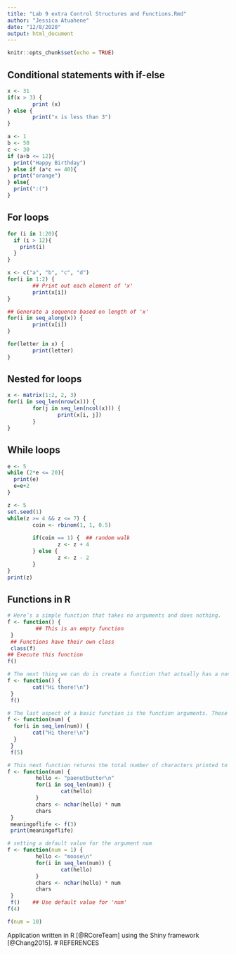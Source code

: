 ```yaml
---
title: "Lab 9 extra Control Structures and Functions.Rmd"
author: "Jessica Atuahene"
date: "12/8/2020"
output: html_document
---
```


```r
knitr::opts_chunk$set(echo = TRUE)
```

## Conditional statements with if-else
```r
x <- 31 
if(x > 3) {
        print (x)
} else {
        print("x is less than 3")
}
```

```r
a <- 1
b <- 50
c <- 30
if (a+b <= 12){
  print("Happy Birthday")
} else if (a*c == 40){
  print("orange")
} else{
  print(":(")
}
```

## For loops
```r
for (i in 1:20){
  if (i > 12){
    print(i)
  }
}
```

```r
x <- c("a", "b", "c", "d")
for(i in 1:2) {
        ## Print out each element of 'x'
        print(x[i])  
}
```

```r
## Generate a sequence based on length of 'x'
for(i in seq_along(x)) {   
        print(x[i])
}
```

```r
for(letter in x) {
        print(letter)
}
```

## Nested for loops
```r
x <- matrix(1:2, 2, 3)
for(i in seq_len(nrow(x))) {
        for(j in seq_len(ncol(x))) {
                print(x[i, j])
        }   
}
```

## While loops
```r
e <- 5
while (2*e <= 20){
  print(e)
  e=e+2
}
```

```r
z <- 5
set.seed(1)
while(z >= 4 && z <= 7) {
        coin <- rbinom(1, 1, 0.5)
        
        if(coin == 1) {  ## random walk
                z <- z + 4
        } else {
                z <- z - 2
        } 
}
print(z)
```

## Functions in R
```r
# Here’s a simple function that takes no arguments and does nothing.
f <- function() {
         ## This is an empty function
 }
 ## Functions have their own class
 class(f)  
## Execute this function
f()       
```

```r
# The next thing we can do is create a function that actually has a non-trivial function body.
f <- function() {
        cat("Hi there!\n")
 }
 f()
```
```r
# The last aspect of a basic function is the function arguments. These are the options that you can specify to the user that the user may explicity set. For this basic function, we can add an argument that determines how many times “Hello, world!” is printed to the console.
f <- function(num) {
  for(i in seq_len(num)) {
        cat("Hi there!\n")
  }
 }
 f(5)
```

```r
# This next function returns the total number of characters printed to the console.
f <- function(num) {
         hello <- "paenutbutter\n"
         for(i in seq_len(num)) {
                 cat(hello)
         }
         chars <- nchar(hello) * num
         chars
 }
 meaningoflife <- f(3)
 print(meaningoflife)
```
```r
# setting a default value for the argument num
f <- function(num = 1) {
         hello <- "moose\n"
         for(i in seq_len(num)) {
                 cat(hello)
         }
         chars <- nchar(hello) * num
         chars
 }
 f()    ## Use default value for 'num'
f(4)
```
```r
f(num = 10)
```
Application written in R [@RCoreTeam] using the Shiny framework [@Chang2015].
# REFERENCES

